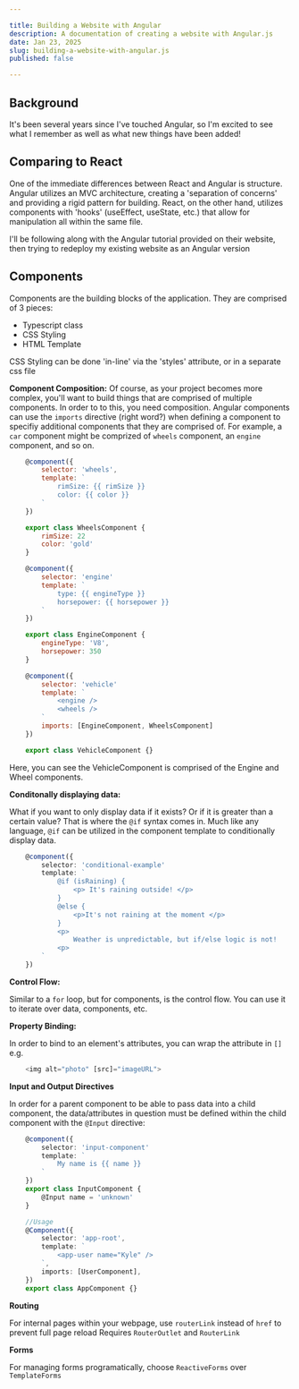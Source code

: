 ```yaml
---

title: Building a Website with Angular
description: A documentation of creating a website with Angular.js
date: Jan 23, 2025
slug: building-a-website-with-angular.js
published: false

---
```


## Background

It's been several years since I've touched Angular, so I'm excited to see what I remember as well as what new things
have been added!


## Comparing to React 

One of the immediate differences between React and Angular is structure. Angular utilizes 
an MVC architecture, creating a 'separation of concerns' and providing a rigid pattern for building.
React, on the other hand, utilizes components with 'hooks' (useEffect, useState, etc.) that allow for manipulation all within the 
same file.

I'll be following along with the Angular tutorial provided on their website, then trying to redeploy
my existing website as an Angular version

## Components 

Components are the building blocks of the application. They are comprised of 3 pieces:
- Typescript class
- CSS Styling
- HTML Template

CSS Styling can be done 'in-line' via the 'styles' attribute, or in a separate css file

**Component Composition:** Of course, as your project becomes more complex, you'll want to build things 
that are comprised of multiple components. In order to to this, you need composition. Angular 
components can use the `imports` directive (right word?) when defining a component to specifiy additional
components that they are comprised of. For example, a `car` component might be comprized of `wheels` component,
an `engine` component, and so on.

```javascript
    @component({
        selector: 'wheels',
        template: `
            rimSize: {{ rimSize }}
            color: {{ color }}
        `
    })

    export class WheelsComponent {
        rimSize: 22
        color: 'gold'
    }

    @component({
        selector: 'engine'
        template: `
            type: {{ engineType }}
            horsepower: {{ horsepower }}
        `
    })

    export class EngineComponent {
        engineType: 'V8',
        horsepower: 350
    }

    @component({
        selector: 'vehicle'
        template: `
            <engine />
            <wheels /> 
        `
        imports: [EngineComponent, WheelsComponent]
    })

    export class VehicleComponent {}
```

Here, you can see the VehicleComponent is comprised of the Engine and Wheel components.

**Conditonally displaying data:**

What if you want to only display data if it exists? Or if it is greater than a certain value?
That is where the `@if` syntax comes in. Much like any language, `@if` can be 
utilized in the component template to conditionally display data. 

```typescript
    @component({
        selector: 'conditional-example'
        template: `
            @if (isRaining) {
                <p> It's raining outside! </p>
            }
            @else {
                <p>It's not raining at the moment </p>
            }
            <p> 
                Weather is unpredictable, but if/else logic is not! 
            <p>
        `
    })
```

**Control Flow:** 

Similar to a `for` loop, but for components, is the control flow. You can  use it
to iterate over data, components, etc. 

**Property Binding:**

In order to bind to an element's attributes, you can wrap the attribute 
in `[]` e.g.

```typescript
    <img alt="photo" [src]="imageURL">
```


**Input and Output Directives**

In order for a parent component to be able to pass data into a child component,
the data/attributes in question must be defined within the child component
with the `@Input` directive: 

```typescript 
    @component({
        selector: 'input-component'
        template: `
            My name is {{ name }}
        `
    })
    export class InputComponent {
        @Input name = 'unknown'
    }

    //Usage
    @Component({
        selector: 'app-root',
        template: `
            <app-user name="Kyle" />
        `,
        imports: [UserComponent],
    })
    export class AppComponent {}
```

**Routing**

For internal pages within your webpage, use `routerLink` instead of `href` to prevent full page reload
Requires `RouterOutlet` and `RouterLink` 

**Forms**

For managing forms programatically, choose `ReactiveForms` over `TemplateForms`


